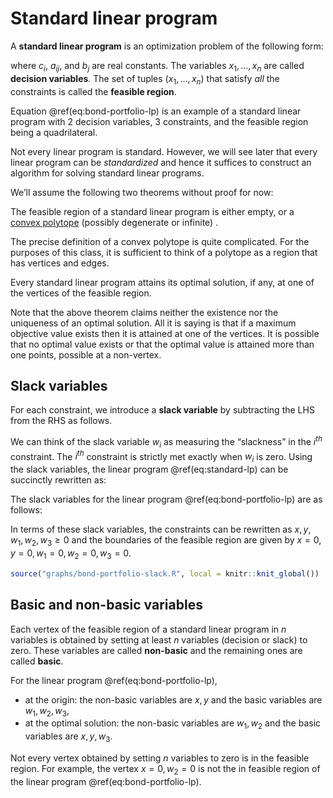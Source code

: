# Standard linear program

A **standard linear program** is an optimization problem of the following form:

\begin{equation}
  \begin{array}{lrrrrrrrrr}
    \mbox{maximize: } & c_0 & + & c_1 x_1 & + & \dots & + & c_n x_n & \\
    \mbox{subject to: } 
      & & & a_{11} x_1 & + & \dots & + & a_{1n} x_n & \leq & b_1 \\
      & & & a_{21} x_1 & + & \dots & + & a_{2n} x_n & \leq & b_2 \\
      & & & & & \vdots &  \\
      & & & a_{m1} x_1 & + & \dots & + & a_{mn} x_n & \leq & b_m \\
      & & & x_1, & x_2, & \dots &, & x_n & \geq & 0
  \end{array} 
  (\#eq:standard-lp)
\end{equation}
where $c_i$, $a_{ij}$, and $b_j$ are real constants. The variables $x_1, \dots, x_n$ are called **decision variables**. The set of tuples $(x_1, \dots, x_n)$ that satisfy *all* the constraints is called the **feasible region**. 

::: {.example}

Equation \@ref(eq:bond-portfolio-lp) is an example of a standard linear program with 2 decision variables, 3 constraints, and the feasible region being a quadrilateral. 

:::

::: {.remark}

Not every linear program is standard. However, we will see later that every linear program can be *standardized* and hence it suffices to construct an algorithm for solving standard linear programs.

:::

We'll assume the following two theorems without proof for now:

::: {.theorem }

The feasible region of a standard linear program is either empty, or a [convex polytope](https://en.wikipedia.org/wiki/Convex_polytope) (possibly degenerate or infinite) .

:::

The precise definition of a convex polytope is quite complicated. For the purposes of this class, it is sufficient to think of a polytope as a region that has vertices and edges.


::: {.theorem}

Every standard linear program attains its optimal solution, if any, at one of the vertices of the feasible region.

:::

Note that the above theorem claims neither the existence nor the uniqueness of an optimal solution. All it is saying is that if a maximum objective value exists then it is attained at one of the vertices. It is possible that no optimal value exists or that the optimal value is attained more than one points, possible at a non-vertex.

## Slack variables
For each constraint, we introduce a **slack variable** by subtracting the LHS from the RHS as follows.

\begin{equation}
  \begin{array}{lrrrrrrrrr}
      w_1 & = & b_1 & - & a_{11} x_1 & - & \dots & - & a_{1n} x_n \\
      w_2 & = & b_2 & - & a_{21} x_1 & - & \dots & - & a_{2n} x_n \\
      & & & & & \vdots &  \\
      w_m & = & b_m & - & a_{m1} x_1 & - & \dots & - & a_{mn} x_n 
  \end{array} 
  (\#eq:slack-variables-def)
\end{equation}
We can think of the slack variable $w_i$ as measuring the "slackness" in the $i^{th}$ constraint. The $i^{th}$ constraint is strictly met exactly when $w_i$ is zero. Using the slack variables, the linear program \@ref(eq:standard-lp) can be succinctly rewritten as:

\begin{equation}
  w_1, \dots, w_m, x_1, \dots, x_n \geq 0.
\end{equation}

::: {.example}

The slack variables for the linear program \@ref(eq:bond-portfolio-lp) are as follows:

\begin{equation}
  \begin{array}{rlllll}
  w_1 & = & 3.6 & - & 3x & - & 6y \\
  w_2 & = & 1.5 & - & 2x & - & y \\
  w_3 & = & 1 & - & x & - & y.
  \end{array}
\end{equation}

In terms of these slack variables, the constraints can be rewritten as $x, y, w_1, w_2, w_3 \ge 0$ and the boundaries of the feasible region are given by $x = 0, y = 0, w_1 = 0, w_2 = 0, w_3 = 0$.


```r

source("graphs/bond-portfolio-slack.R", local = knitr::knit_global())

```

:::

## Basic and non-basic variables

Each vertex of the feasible region of a standard linear program in $n$ variables is obtained by setting at least $n$ variables (decision or slack) to zero. These variables are called **non-basic** and the remaining ones are called **basic**. 

::: {.example}

For the linear program \@ref(eq:bond-portfolio-lp), 

- at the origin: the non-basic variables are $x, y$ and the basic variables are $w_1, w_2, w_3$,
- at the optimal solution: the non-basic variables are $w_1, w_2$ and the basic variables are $x, y, w_3$.

:::

::: {.remark}

Not every vertex obtained by setting $n$ variables to zero is in the feasible region. For example, the vertex $x = 0, w_2 = 0$ is not the in feasible region of the linear program \@ref(eq:bond-portfolio-lp).

:::
